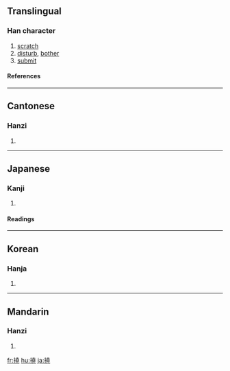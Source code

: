 {{see|挠}}

==Translingual==
===Han character===
{{Han char|rn=64|rad=手|as=12|sn=15|four=5401<sub>1</sub>|canj=手土土山 (QGGU)}}
# [[scratch]]
# [[disturb]], [[bother]]
# [[submit]]
====References====
{{Han ref|kx=0454.080|dkj=12698|dj=0803.240|hdz=31952.140|uh=6493|ud=25747|bh=BCB8|bd=48312}}

----
==Cantonese==
===Hanzi===
{{yue-hanzi|jyut=|y=naau4, naau5}}
# {{defn|Cantonese}}

----
==Japanese==
===Kanji===
{{ja-kanji|grade=|rs=手12}}
# {{defn|Japanese}} 
====Readings====
{{ja-readings|on=[[どう]] (dō), [[こう]] (kō), [[じょう]] (jō)|kun=[[たわめる]] (tawameru), [[みだれる]] (midareru), [[みだす]] (midasu)}}

----
==Korean==
===Hanja===
{{ko-hanja|hangeul=요|eumhun=|rv=yo|mr=yo|y=yo}}
# {{defn|Korean}}

----
==Mandarin==
===Hanzi===
{{cmn-hanzi|sim=挠|pin=[[náo]] ([[nao2]])|wg=nao<sup>2</sup>}}
# {{defn|Mandarin}}

[[fr:撓]]
[[hu:撓]]
[[ja:撓]]